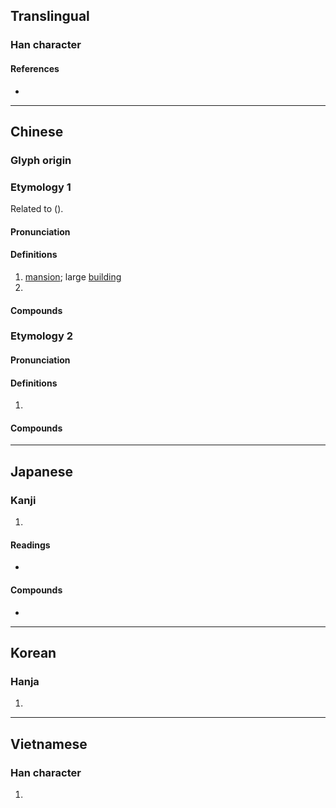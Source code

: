 {{also|厦}}
{{character info/new}}
==Translingual==

===Han character===
{{Han char|rn=53|rad=广|as=10|sn=13|four=00247|canj=IMUE|ids=⿸广夏}}

====References====
* {{Han ref|kx=0349.070|dkj=09435|dj=0659.310|hdz=20894.180|uh=5EC8|ud=24264|bh=B748|bd=46920}}

----

==Chinese==
{{zh-forms|s=厦|t2=厦}}

===Glyph origin===
{{Han etym}}

===Etymology 1===
Related to {{och-l|嘏|great}} ({{zh-ref|Wang, 1982}}).

====Pronunciation====
{{zh-pron
|m=廈
|m-s=sua3
|c=haa6
|h=pfs=ha
|md=hâ̤
|mn=xm,qz:hē/zz:hēe/xm,qz,tw:hā
|mn_note=Xiamen, Quanzhou, Taiwan: hē - vernacular; hā - literary
|mn-t=hê7
|w=2so,2sa
|mc=y
|oc=y
|cat=n,pn
}}

====Definitions====
{{zh-hanzi}}

# [[mansion]]; large [[building]]
# {{surname|zh}}

====Compounds====
{{zh-der|廈房|大廈將傾|五角大廈|大廈棟梁|噶廈|廣廈萬間|廣廈|帝國大廈|大廈|穾廈|抱廈廳|新廈|高堂大廈|高樓大廈}}

===Etymology 2===

====Pronunciation====
{{zh-pron
|m=xià
|m-s=xia4
|c=haa6
|h=pfs=ha
|md=â̤
|mn=xm,qz,tw:ē/zz:ēe/xm,qz,tw:hā/zz:hēe
|mn_note=ē/ēe - vernacular; hā/hēe - literary
|mn-t=ê6
|w=3hho
|cat=pn
}}

====Definitions====
{{zh-hanzi}}

# {{zh-only|廈門|short=1}}

====Compounds====
{{zh-der|廈門|廈大}}

----

==Japanese==

===Kanji===
{{ja-kanji|grade=|rs=广10}}

# {{rfdef|ja|sort=广10}}

====Readings====
* {{ja-readings|on=[[か]] (ka), [[さ]] (sa)|kun=[[いえ]] (ie), [[ひさし]] (hisashi)}}

====Compounds====
* {{ja-r|廈門|^アモイ}}

----

==Korean==

===Hanja===
{{ko-hanja|hangeul=하|rv=ha|mr=ha}}

# {{rfdef|ko|sort=广10}}

----

==Vietnamese==

===Han character===
{{vi-hantu|[[hè]], [[hạ]]|rs=广10}}

# {{rfdef|vi|sort=广10}}